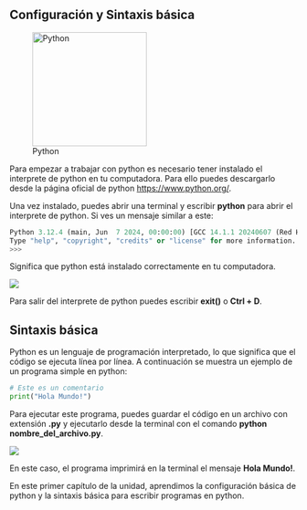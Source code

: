 ::: {.justify}
# Configuración y Sintaxis básica

::: {.center}
![Python](https://upload.wikimedia.org/wikipedia/commons/thumb/c/c3/Python-logo-notext.svg/1200px-Python-logo-notext.svg.png){width="200px"}
:::

Para empezar a trabajar con python es necesario tener instalado el interprete de python en tu computadora. Para ello puedes descargarlo desde la página oficial de python <https://www.python.org/>.

Una vez instalado, puedes abrir una terminal y escribir **python** para abrir el interprete de python. Si ves un mensaje similar a este:

``` python
Python 3.12.4 (main, Jun  7 2024, 00:00:00) [GCC 14.1.1 20240607 (Red Hat 14.1.1-5)] on linux
Type "help", "copyright", "credits" or "license" for more information.
>>>
```

Significa que python está instalado correctamente en tu computadora.

::: {.center}
![](images/paste-1.png)
:::

Para salir del interprete de python puedes escribir **exit()** o **Ctrl + D**.

## Sintaxis básica

Python es un lenguaje de programación interpretado, lo que significa que el código se ejecuta línea por línea. A continuación se muestra un ejemplo de un programa simple en python:

``` python
# Este es un comentario
print("Hola Mundo!")
```

Para ejecutar este programa, puedes guardar el código en un archivo con extensión **.py** y ejecutarlo desde la terminal con el comando **python nombre_del_archivo.py**.

::: {.center}
![](images/paste-2.png)
:::

En este caso, el programa imprimirá en la terminal el mensaje **Hola Mundo!**.

En este primer capítulo de la unidad, aprendimos la configuración básica de python y la sintaxis básica para escribir programas en python.
:::